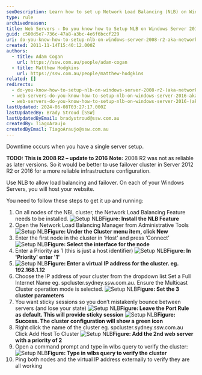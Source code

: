 ```yaml
---
seoDescription: Learn how to set up Network Load Balancing (NLB) on Windows Server 2016, ensuring high availability and load balancing for your web servers.
type: rule
archivedreason:
title: Web Servers - Do you know how to Setup NLB on Windows Server 2016? (aka Network Load Balancing)
guid: c500d5e7-736c-47a8-a3bc-4e6f6bccf229
uri: do-you-know-how-to-setup-nlb-on-windows-server-2008-r2-aka-network-load-balancing
created: 2011-11-14T15:40:12.000Z
authors:
  - title: Adam Cogan
    url: https://ssw.com.au/people/adam-cogan
  - title: Matthew Hodgkins
    url: https://ssw.com.au/people/matthew-hodgkins
related: []
redirects:
  - do-you-know-how-to-setup-nlb-on-windows-server-2008-r2-(aka-network-load-balancing)
  - web-servers-do-you-know-how-to-setup-nlb-on-windows-server-2016-aka-network-load-balancing
  - web-servers-do-you-know-how-to-setup-nlb-on-windows-server-2016-(aka-network-load-balancing)
lastUpdated: 2024-06-08T03:27:17.000Z
lastUpdatedBy: Brady Stroud [SSW]
lastUpdatedByEmail: bradystroud@ssw.com.au
createdBy: TiagoAraujo
createdByEmail: TiagoAraujo@ssw.com.au
---
```


Downtime occurs when you have a single server setup.

**TODO: This is 2008 R2 – update to 2016**
**Note:** 2008 R2 was not as reliable as later versions. So it would be better to use failover cluster in Server 2012 R2 or 2016 for a more reliable infrastructure configuration.

Use NLB to allow load balancing and failover. On each of your Windows Servers, you will host your website.

You need to follow these steps to get it up and running:
1. On all nodes of the NBL cluster, the Network Load Balancing Feature needs to be installed.
   ![Setup NLB](/uploads/rules/do-you-know-how-to-setup-nlb-on-windows-server-2008-r2-aka-network-load-balancing/NLB1.png)**Figure: Install the NLB Feature**
2. Open the Network Load Balancing Manager from Administrative Tools
   ![Setup NLB](/uploads/rules/do-you-know-how-to-setup-nlb-on-windows-server-2008-r2-aka-network-load-balancing/NLB22.png)**Figure: Under the Cluster menu item, click New**
3. Enter the first node in the cluster in ‘Host’ and press ‘Connect’
   ![Setup NLB](/uploads/rules/do-you-know-how-to-setup-nlb-on-windows-server-2008-r2-aka-network-load-balancing/NLB33.png)**Figure: Select the interface for the node**
4. Enter a Priority as 1 (this is just a host identifier)
   ![Setup NLB](/uploads/rules/do-you-know-how-to-setup-nlb-on-windows-server-2008-r2-aka-network-load-balancing/NLB44.png)**Figure: In 'Priority' enter '1'**
5. ![Setup NLB](/uploads/rules/do-you-know-how-to-setup-nlb-on-windows-server-2008-r2-aka-network-load-balancing/NLB55.png)**Figure: Enter a virtual IP address for the cluster. eg. 192.168.1.12**
6. Choose the IP address of your cluster from the dropdown list Set a Full Internet Name eg. spcluster.sydney.ssw.com.au.
   Ensure the Multicast Cluster operation mode is selected.
   ![Setup NLB](/uploads/rules/do-you-know-how-to-setup-nlb-on-windows-server-2008-r2-aka-network-load-balancing/NLB66.png)**Figure: Set the 3 cluster parameters**
7. You want sticky sessions so you don’t mistakenly bounce between servers (and lose your state)
   ![Setup NLB](/uploads/rules/do-you-know-how-to-setup-nlb-on-windows-server-2008-r2-aka-network-load-balancing/NLB77.png)**Figure: Leave the Port Rule as default. This will provide sticky session**
   ![Setup NLB](/uploads/rules/do-you-know-how-to-setup-nlb-on-windows-server-2008-r2-aka-network-load-balancing/NLB88.png)**Figure: Success. The cluster configuration will show a green icon**
8. Right click the name of the cluster eg. spcluster.sydney.ssw.com.au Click Add Host To Cluster
   ![Setup NLB](/uploads/rules/do-you-know-how-to-setup-nlb-on-windows-server-2008-r2-aka-network-load-balancing/NLB99.png)**Figure: Add the 2nd web server with a priority of 2**
9. Open a command prompt and type in wlbs query to verify the cluster:
   ![Setup NLB](/uploads/rules/do-you-know-how-to-setup-nlb-on-windows-server-2008-r2-aka-network-load-balancing/Setup-NLB-13.jpg)**Figure: Type in wlbs query to verify the cluster**
10. Ping both nodes and the virtual IP address externally to verify they are all working
